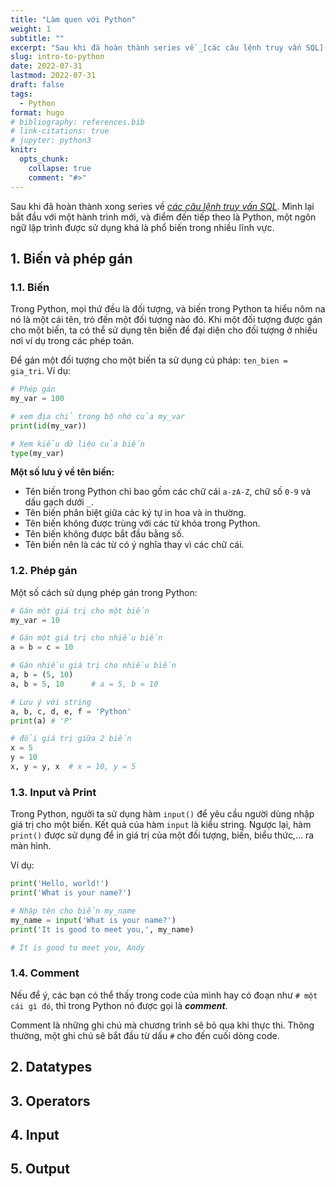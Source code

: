 ```yaml
---
title: "Làm quen với Python"
weight: 1
subtitle: ""
excerpt: "Sau khi đã hoàn thành series về _[các câu lệnh truy vấn SQL](/learnds/sql4da/)_. Mình lại bắt đầu với một hành trình mới, và điểm đến tiếp theo là Python, một ngôn ngữ lập trình khá là phổ biến..."
slug: intro-to-python
date: 2022-07-31
lastmod: 2022-07-31
draft: false
tags:
  - Python
format: hugo
# bibliography: references.bib
# link-citations: true
# jupyter: python3
knitr:
  opts_chunk:
    collapse: true
    comment: "#>"
---
```


Sau khi đã hoàn thành xong series về _[các câu lệnh truy vấn SQL](/learnds/sql4da/)_. Mình lại bắt đầu với một hành trình mới, và điểm đến tiếp theo là Python, một ngôn ngữ lập trình được sử dụng khá là phổ biến trong nhiều lĩnh vực.

## 1. Biến và phép gán

### 1.1. Biến

Trong Python, mọi thứ đều là đối tượng, và biến trong Python ta hiểu nôm na nó là một cái tên, trỏ đến một đối tượng nào đó. Khi một đối tượng được gán cho một biến, ta có thể sử dụng tên biến để đại diện cho đối tượng ở nhiều nơi ví dụ trong các phép toán.

Để gán một đối tượng cho một biến ta sử dụng cú pháp: `ten_bien = gia_tri`. Ví dụ:

```python
# Phép gán
my_var = 100

# xem địa chỉ trong bộ nhớ của my_var
print(id(my_var))
```

```python
# Xem kiểu dữ liệu của biến
type(my_var)
```

**Một số lưu ý về tên biến:**

- Tên biến trong Python chỉ bao gồm các chữ cái `a-zA-Z`, chữ số `0-9` và dấu gạch dưới `_`.
- Tên biến phân biệt giữa các ký tự in hoa và in thường.
- Tên biến không được trùng với các từ khóa trong Python.
- Tên biến không được bắt đầu bằng số.
- Tên biến nên là các từ có ý nghĩa thay vì các chữ cái.

### 1.2. Phép gán

Một số cách sử dụng phép gán trong Python:

```python
# Gán một giá trị cho một biến
my_var = 10

# Gán một giá trị cho nhiều biến
a = b = c = 10

# Gán nhiều giá trị cho nhiều biến
a, b = (5, 10)
a, b = 5, 10      # a = 5, b = 10

# Lưu ý với string
a, b, c, d, e, f = 'Python'
print(a) # 'P'

# đổi giá trị giữa 2 biến
x = 5
y = 10
x, y = y, x  # x = 10, y = 5
```

### 1.3. Input và Print

Trong Python, người ta sử dụng hàm `input()` để yêu cầu người dùng nhập giá trị cho một biến. Kết quả của hàm `input` là kiểu string. Ngược lại, hàm `print()` được sử dụng để in giá trị của một đối tượng, biến, biểu thức,… ra màn hình.

Ví dụ:

```python
print('Hello, world!')
print('What is your name?')
```

```python
# Nhập tên cho biến my_name
my_name = input('What is your name?')
print('It is good to meet you,', my_name)
```

```python
# It is good to meet you, Andy
```

### 1.4. Comment

Nếu để ý, các bạn có thể thấy trong code của mình hay có đoạn như `# một cái gì đó`, thì trong Python nó được gọi là ***comment***.

Comment là những ghi chú mà chương trình sẽ bỏ qua khi thực thi. Thông thường, một ghi chú sẽ bắt đầu từ dấu `#` cho đến cuối dòng code.

## 2. Datatypes

## 3. Operators

## 4. Input

## 5. Output
